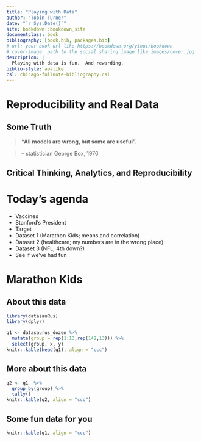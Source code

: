 ```yaml
--- 
title: "Playing with Data"
author: "Tobin Turner"
date: "`r Sys.Date()`"
site: bookdown::bookdown_site
documentclass: book
bibliography: [book.bib, packages.bib]
# url: your book url like https://bookdown.org/yihui/bookdown
# cover-image: path to the social sharing image like images/cover.jpg
description: |
  Playing with data is fun.  And rewarding.
biblio-style: apalike
csl: chicago-fullnote-bibliography.csl
---
```


# Reproducibility and Real Data

## Some Truth

::: {.rmdnote} 

>**"All models are wrong, but some are useful".**

>-- statistician George Box, 1976

:::


## Critical Thinking, Analytics, and Reproducibility


# Today's agenda

::: {.rmdnote}

- Vaccines
- Stanford's President
- Target
- Dataset 1 (Marathon Kids; means and correlation)
- Dataset 2 (healthcare; my numbers are in the wrong place)
- Dataset 3 (NFL; 4th down?)
- See if we've had fun

:::



# Marathon Kids

## About this data

```r
library(datasauRus)
library(dplyr)

q1 <- datasaurus_dozen %>% 
  mutate(group = rep(1:13,rep(142,13))) %>% 
  select(group, x, y) 
knitr::kable(head(q1), align = "ccc")


```

## More about this data

```r
q2 <- q1  %>%  
  group_by(group) %>% 
  tally()
knitr::kable(q2, align = "ccc")
```

## Some fun data for you

```r
knitr::kable(q1, align = "ccc")
```

